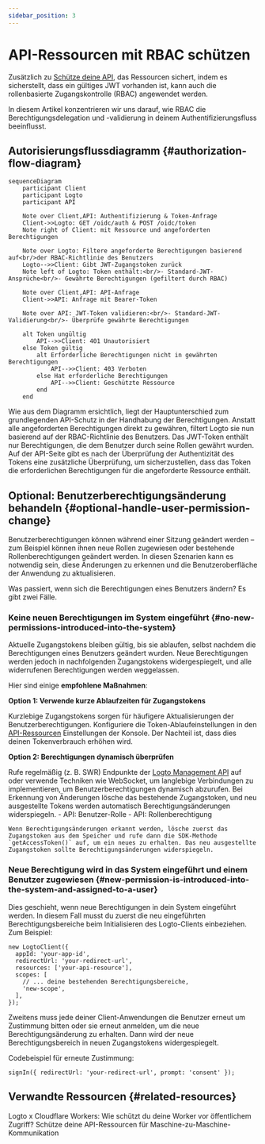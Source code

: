 ```yaml
---
sidebar_position: 3
---
```


# API-Ressourcen mit RBAC schützen

Zusätzlich zu [Schütze deine API](/authorization/api-resources/protect-your-api), das Ressourcen sichert, indem es sicherstellt, dass ein gültiges JWT vorhanden ist, kann auch die rollenbasierte Zugangskontrolle (RBAC) angewendet werden.

In diesem Artikel konzentrieren wir uns darauf, wie RBAC die Berechtigungsdelegation und -validierung in deinem Authentifizierungsfluss beeinflusst.

## Autorisierungsflussdiagramm \{#authorization-flow-diagram}

```mermaid
sequenceDiagram
    participant Client
    participant Logto
    participant API

    Note over Client,API: Authentifizierung & Token-Anfrage
    Client->>Logto: GET /oidc/auth & POST /oidc/token
    Note right of Client: mit Ressource und angeforderten Berechtigungen

    Note over Logto: Filtere angeforderte Berechtigungen basierend auf<br/>der RBAC-Richtlinie des Benutzers
    Logto-->>Client: Gibt JWT-Zugangstoken zurück
    Note left of Logto: Token enthält:<br/>- Standard-JWT-Ansprüche<br/>- Gewährte Berechtigungen (gefiltert durch RBAC)

    Note over Client,API: API-Anfrage
    Client->>API: Anfrage mit Bearer-Token

    Note over API: JWT-Token validieren:<br/>- Standard-JWT-Validierung<br/>- Überprüfe gewährte Berechtigungen

    alt Token ungültig
        API-->>Client: 401 Unautorisiert
    else Token gültig
        alt Erforderliche Berechtigungen nicht in gewährten Berechtigungen
            API-->>Client: 403 Verboten
        else Hat erforderliche Berechtigungen
            API-->>Client: Geschützte Ressource
        end
    end
```

Wie aus dem Diagramm ersichtlich, liegt der Hauptunterschied zum grundlegenden API-Schutz in der Handhabung der Berechtigungen. Anstatt alle angeforderten Berechtigungen direkt zu gewähren, filtert Logto sie nun basierend auf der RBAC-Richtlinie des Benutzers. Das JWT-Token enthält nur Berechtigungen, die dem Benutzer durch seine Rollen gewährt wurden. Auf der API-Seite gibt es nach der Überprüfung der Authentizität des Tokens eine zusätzliche Überprüfung, um sicherzustellen, dass das Token die erforderlichen Berechtigungen für die angeforderte Ressource enthält.

## Optional: Benutzerberechtigungsänderung behandeln \{#optional-handle-user-permission-change}

Benutzerberechtigungen können während einer Sitzung geändert werden – zum Beispiel können ihnen neue Rollen zugewiesen oder bestehende Rollenberechtigungen geändert werden. In diesen Szenarien kann es notwendig sein, diese Änderungen zu erkennen und die Benutzeroberfläche der Anwendung zu aktualisieren.

Was passiert, wenn sich die Berechtigungen eines Benutzers ändern? Es gibt zwei Fälle.

### Keine neuen Berechtigungen im System eingeführt \{#no-new-permissions-introduced-into-the-system}

Aktuelle Zugangstokens bleiben gültig, bis sie ablaufen, selbst nachdem die Berechtigungen eines Benutzers geändert wurden. Neue Berechtigungen werden jedoch in nachfolgenden Zugangstokens widergespiegelt, und alle widerrufenen Berechtigungen werden weggelassen.

Hier sind einige **empfohlene Maßnahmen**:

**Option 1: Verwende kurze Ablaufzeiten für Zugangstokens**

Kurzlebige Zugangstokens sorgen für häufigere Aktualisierungen der Benutzerberechtigungen. Konfiguriere die Token-Ablaufeinstellungen in den [API-Ressourcen](/authorization/api-resources/#logto-api-resource-schema) Einstellungen der Konsole. Der Nachteil ist, dass dies deinen Tokenverbrauch erhöhen wird.

**Option 2: Berechtigungen dynamisch überprüfen**

Rufe regelmäßig (z. B. SWR) Endpunkte der [Logto Management API](/integrate-logto/interact-with-management-api) auf oder verwende Techniken wie WebSocket, um langlebige Verbindungen zu implementieren, um Benutzerberechtigungen dynamisch abzurufen. Bei Erkennung von Änderungen lösche das bestehende Zugangstoken, und neu ausgestellte Tokens werden automatisch Berechtigungsänderungen widerspiegeln. - API: Benutzer-Rolle - API: Rollenberechtigung

    Wenn Berechtigungsänderungen erkannt werden, lösche zuerst das Zugangstoken aus dem Speicher und rufe dann die SDK-Methode `getAccessToken()` auf, um ein neues zu erhalten. Das neu ausgestellte Zugangstoken sollte Berechtigungsänderungen widerspiegeln.

### Neue Berechtigung wird in das System eingeführt und einem Benutzer zugewiesen \{#new-permission-is-introduced-into-the-system-and-assigned-to-a-user}

Dies geschieht, wenn neue Berechtigungen in dein System eingeführt werden. In diesem Fall musst du zuerst die neu eingeführten Berechtigungsbereiche beim Initialisieren des Logto-Clients einbeziehen. Zum Beispiel:

```tsx
new LogtoClient({
  appId: 'your-app-id',
  redirectUrl: 'your-redirect-url',
  resources: ['your-api-resource'],
  scopes: [
    // ... deine bestehenden Berechtigungsbereiche,
    'new-scope',
  ],
});
```

Zweitens muss jede deiner Client-Anwendungen die Benutzer erneut um Zustimmung bitten oder sie erneut anmelden, um die neue Berechtigungsänderung zu erhalten. Dann wird der neue Berechtigungsbereich in neuen Zugangstokens widergespiegelt.

Codebeispiel für erneute Zustimmung:

```tsx
signIn({ redirectUrl: 'your-redirect-url', prompt: 'consent' });
```

## Verwandte Ressourcen \{#related-resources}

<Url href="https://blog.logto.io/logto-x-cloudflare-workers">
  Logto x Cloudflare Workers: Wie schützt du deine Worker vor öffentlichem Zugriff?
</Url>

<Url href="https://blog.logto.io/secure-api-for-machine-to-machine">
  Schütze deine API-Ressourcen für Maschine-zu-Maschine-Kommunikation
</Url>
